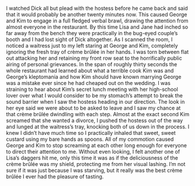 #

I watched Dick all but plead with the hostess before he came back and said that it would probably be another twenty minutes now. This caused George and Kim to engage in a full fledged verbal brawl, drawing the attention from almost everyone in the restaurant. By this time Lisa and Jane had inched so far away from the bench they were practically in the bug-eyed couple’s booth and I had lost sight of Dick altogether. As I scanned the room, I noticed a waitress just to my left staring at George and Kim, completely ignoring the fresh tray of crème brûlée in her hands. I was torn between flat out attacking her and retaining my front row seat to the horrifically public airing of personal grievances. In the span of roughly thirty seconds the whole restaurant had learned about what a terrible cook Kim was and George’s kleptomania and how Kim should have known marrying George was a mistake ever since he had cheaped out on the wedding. I was straining to hear about Kim’s secret lunch meeting with her high-school lover over what I would consider to be my stomach’s attempt to break the sound barrier when I saw the hostess heading in our direction. The look in her eye said we were about to be asked to leave and I saw my chance at that crème brûlée dwindling with each step. Almost at the exact second Kim screamed that she wanted a divorce, I pushed the hostess out of the way and lunged at the waitress’s tray, knocking both of us down in the process. I knew I didn’t have much time so I practically inhaled that sweet, sweet custard using my bare hands as spoons. All of my commotion caused George and Kim to stop screaming at each other long enough for everyone to direct their attention to me. Without even looking, I felt another one of Lisa’s daggers hit me, only this time it was as if the deliciousness of the crème brûlée was my shield, protecting me from her visual lashing. I’m not sure if it was just because I was starving, but it really was the best crème brûlée I ever had the pleasure of tasting.

